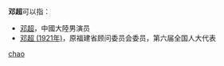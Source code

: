 '''邓超'''可以指：
* [[邓超|邓超]]，中國大陸男演员
* [[邓超_(1921年)|邓超 (1921年)]]，原福建省顾问委员会委员，第六届全国人大代表

{{disambig}}

[[Category:二字鄧姓人名消歧義|chao]]